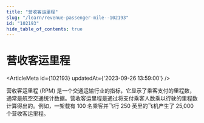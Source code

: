```yaml
---
title: "营收客运里程"
slug: "/learn/revenue-passenger-mile--102193"
id: "102193"
hide_table_of_contents: true
---
```



# 营收客运里程

<ArticleMeta id={102193} updatedAt={'2023-09-26 13:59:00'} />
<div className='border-solid border-b border-t-0 my-4 border-[var(--ifm-color-gray-300)]' />

营收客运里程 (RPM) 是一个交通运输行业的指标，它显示了乘客支付的里程数，通常是航空交通统计数据。营收客运里程是通过将支付乘客人数乘以行驶的里程数计算得出的。例如，一架载有 100 名乘客并飞行 250 英里的飞机产生了 25,000 个营收客运里程。
